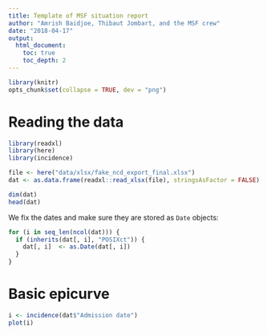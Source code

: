```yaml
---
title: Template of MSF situation report
author: "Amrish Baidjoe, Thibaut Jombart, and the MSF crew"
date: "2018-04-17"
output:
  html_document:
    toc: true
    toc_depth: 2
---
```




```r

library(knitr)
opts_chunk$set(collapse = TRUE, dev = "png")

```




# Reading the data

```r

library(readxl)
library(here)
library(incidence)

```


```r

file <- here("data/xlsx/fake_ncd_export_final.xlsx")
dat <- as.data.frame(readxl::read_xlsx(file), stringsAsFactor = FALSE)

dim(dat)
head(dat)

```


We fix the dates and make sure they are stored as `Date` objects:

```r

for (i in seq_len(ncol(dat))) {
  if (inherits(dat[, i], "POSIXct")) {
    dat[, i]  <- as.Date(dat[, i])
  } 
}

```



# Basic epicurve

```r

i <- incidence(dat$"Admission date")
plot(i)

```
